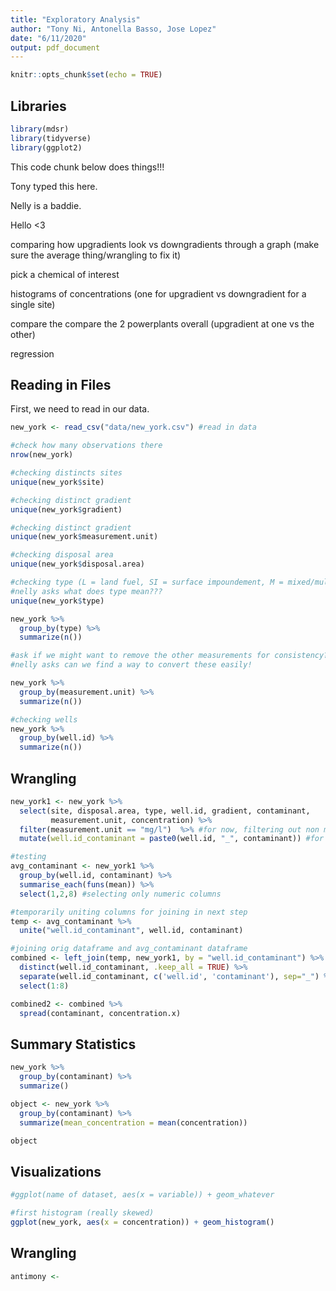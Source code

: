 ```yaml
---
title: "Exploratory Analysis"
author: "Tony Ni, Antonella Basso, Jose Lopez"
date: "6/11/2020"
output: pdf_document
---
```


```r
knitr::opts_chunk$set(echo = TRUE)
```

## Libraries
```r
library(mdsr)
library(tidyverse)
library(ggplot2)
```

This code chunk below does things!!!

Tony typed this here.

Nelly is a baddie.

Hello <3


comparing how upgradients look vs downgradients through a graph (make sure the average thing/wrangling to fix it)

pick a chemical of interest

histograms of concentrations (one for upgradient vs downgradient for a single site)

compare the compare the 2 powerplants overall (upgradient at one vs the other)

regression

## Reading in Files

First, we need to read in our data.

```r
new_york <- read_csv("data/new_york.csv") #read in data

#check how many observations there
nrow(new_york)

#checking distincts sites
unique(new_york$site)

#checking distinct gradient
unique(new_york$gradient)

#checking distinct gradient
unique(new_york$measurement.unit)

#checking disposal area
unique(new_york$disposal.area)

#checking type (L = land fuel, SI = surface impoundement, M = mixed/multiunit)
#nelly asks what does type mean???
unique(new_york$type)

new_york %>%
  group_by(type) %>%
  summarize(n())

#ask if we might want to remove the other measurements for consistency?????
#nelly asks can we find a way to convert these easily!

new_york %>%
  group_by(measurement.unit) %>%
  summarize(n())

#checking wells
new_york %>%
  group_by(well.id) %>%
  summarize(n())
```

## Wrangling

```r
new_york1 <- new_york %>%
  select(site, disposal.area, type, well.id, gradient, contaminant, 
         measurement.unit, concentration) %>%
  filter(measurement.unit == "mg/l")  %>% #for now, filtering out non mg/l observations
  mutate(well.id_contaminant = paste0(well.id, "_", contaminant)) #for future use

#testing
avg_contaminant <- new_york1 %>%
  group_by(well.id, contaminant) %>% 
  summarise_each(funs(mean)) %>%
  select(1,2,8) #selecting only numeric columns

#temporarily uniting columns for joining in next step
temp <- avg_contaminant %>%
  unite("well.id_contaminant", well.id, contaminant)

#joining orig dataframe and avg_contaminant dataframe
combined <- left_join(temp, new_york1, by = "well.id_contaminant") %>%
  distinct(well.id_contaminant, .keep_all = TRUE) %>%
  separate(well.id_contaminant, c('well.id', 'contaminant'), sep="_") %>%
  select(1:8)

combined2 <- combined %>%
  spread(contaminant, concentration.x)
```

## Summary Statistics

```r
new_york %>%
  group_by(contaminant) %>%
  summarize()
```


```r
object <- new_york %>%
  group_by(contaminant) %>%
  summarize(mean_concentration = mean(concentration))

object
```

## Visualizations

```r
#ggplot(name of dataset, aes(x = variable)) + geom_whatever

#first histogram (really skewed)
ggplot(new_york, aes(x = concentration)) + geom_histogram()
```

## Wrangling



```r
antimony <- 
```


